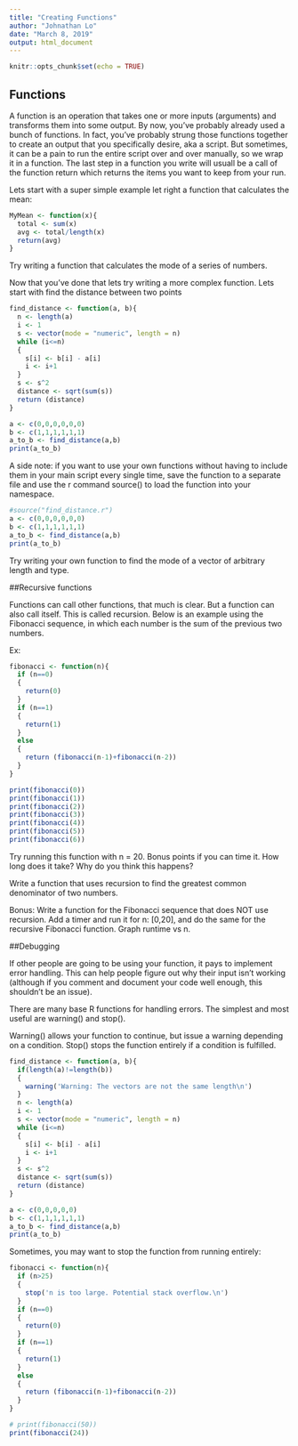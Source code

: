 ```yaml
---
title: "Creating Functions"
author: "Johnathan Lo"
date: "March 8, 2019"
output: html_document
---
```


```r
knitr::opts_chunk$set(echo = TRUE)
```

## Functions

A function is an operation that takes one or more inputs (arguments) and transforms them into some output. By now, you've probably already used a bunch of functions. In fact, you've probably strung those functions together to create an output that you specifically desire, aka a script. But sometimes, it can be a pain to run the entire script over and over manually, so we wrap it in a function. The last step in a function you write will usuall be a call of the function return which returns the items you want to keep from your run.

Lets start with a super simple example let right a function that calculates the mean:

```r
MyMean <- function(x){
  total <- sum(x)
  avg <- total/length(x)
  return(avg)
}
```

Try writing a function that calculates the mode of a series of numbers.


Now that you've done that lets try writing a more complex function. Lets start with find the distance between two points

```r
find_distance <- function(a, b){
  n <- length(a)
  i <- 1
  s <- vector(mode = "numeric", length = n)
  while (i<=n)
  {
    s[i] <- b[i] - a[i]
    i <- i+1
  }
  s <- s^2
  distance <- sqrt(sum(s))
  return (distance)
}

a <- c(0,0,0,0,0,0)
b <- c(1,1,1,1,1,1)
a_to_b <- find_distance(a,b)
print(a_to_b)

```

A side note: if you want to use your own functions without having to include them in your main script every single time, save the function to a separate file and use the r command source() to load the function into your namespace. 

```r
#source("find_distance.r")
a <- c(0,0,0,0,0,0)
b <- c(1,1,1,1,1,1)
a_to_b <- find_distance(a,b)
print(a_to_b)
```

Try writing your own function to find the mode of a vector of arbitrary length and type.

##Recursive functions

Functions can call other functions, that much is clear. But a function can also call itself. This is called recursion. Below is an example using the Fibonacci sequence, in which each number is the sum of the previous two numbers. 

Ex: 

```r
fibonacci <- function(n){
  if (n==0)
  {
    return(0)
  }
  if (n==1)
  {
    return(1)
  }
  else
  {
    return (fibonacci(n-1)+fibonacci(n-2))
  }
}

print(fibonacci(0))
print(fibonacci(1))
print(fibonacci(2))
print(fibonacci(3))
print(fibonacci(4))
print(fibonacci(5))
print(fibonacci(6))

```

Try running this function with n = 20. Bonus points if you can time it. How long does it take? Why do you think this happens?

Write a function that uses recursion to find the greatest common denominator of two numbers. 

Bonus: Write a function for the Fibonacci sequence that does NOT use recursion. Add a timer and run it for n: [0,20], and do the same for the recursive Fibonacci function. Graph runtime vs n.

##Debugging

If other people are going to be using your function, it pays to implement error handling. This can help people figure out why their input isn't working (although if you comment and document your code well enough, this shouldn't be an issue).

There are many base R functions for handling errors. The simplest and most useful are warning() and stop().

Warning() allows your function to continue, but issue a warning depending on a condition. Stop() stops the function entirely if a condition is fulfilled.

```r
find_distance <- function(a, b){
  if(length(a)!=length(b))
  {
    warning('Warning: The vectors are not the same length\n')
  }
  n <- length(a)
  i <- 1
  s <- vector(mode = "numeric", length = n)
  while (i<=n)
  {
    s[i] <- b[i] - a[i]
    i <- i+1
  }
  s <- s^2
  distance <- sqrt(sum(s))
  return (distance)
}

a <- c(0,0,0,0,0)
b <- c(1,1,1,1,1,1)
a_to_b <- find_distance(a,b)
print(a_to_b)

```

Sometimes, you may want to stop the function from running entirely:

```r
fibonacci <- function(n){
  if (n>25)
  {
    stop('n is too large. Potential stack overflow.\n')
  }
  if (n==0)
  {
    return(0)
  }
  if (n==1)
  {
    return(1)
  }
  else
  {
    return (fibonacci(n-1)+fibonacci(n-2))
  }
}

# print(fibonacci(50))
print(fibonacci(24))


```

